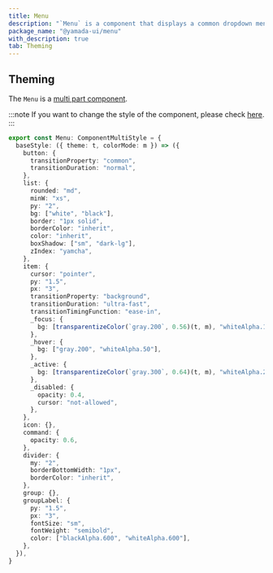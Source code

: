 ```yaml
---
title: Menu
description: "`Menu` is a component that displays a common dropdown menu."
package_name: "@yamada-ui/menu"
with_description: true
tab: Theming
---
```


## Theming

The `Menu` is a [multi part component](/styled-system/theming/component-style#multi-part-component).

:::note
If you want to change the style of the component, please check [here](/styled-system/theming/customize-theme#changing-the-style-of-components).
:::

```ts
export const Menu: ComponentMultiStyle = {
  baseStyle: ({ theme: t, colorMode: m }) => ({
    button: {
      transitionProperty: "common",
      transitionDuration: "normal",
    },
    list: {
      rounded: "md",
      minW: "xs",
      py: "2",
      bg: ["white", "black"],
      border: "1px solid",
      borderColor: "inherit",
      color: "inherit",
      boxShadow: ["sm", "dark-lg"],
      zIndex: "yamcha",
    },
    item: {
      cursor: "pointer",
      py: "1.5",
      px: "3",
      transitionProperty: "background",
      transitionDuration: "ultra-fast",
      transitionTimingFunction: "ease-in",
      _focus: {
        bg: [transparentizeColor(`gray.200`, 0.56)(t, m), "whiteAlpha.100"],
      },
      _hover: {
        bg: ["gray.200", "whiteAlpha.50"],
      },
      _active: {
        bg: [transparentizeColor(`gray.300`, 0.64)(t, m), "whiteAlpha.200"],
      },
      _disabled: {
        opacity: 0.4,
        cursor: "not-allowed",
      },
    },
    icon: {},
    command: {
      opacity: 0.6,
    },
    divider: {
      my: "2",
      borderBottomWidth: "1px",
      borderColor: "inherit",
    },
    group: {},
    groupLabel: {
      py: "1.5",
      px: "3",
      fontSize: "sm",
      fontWeight: "semibold",
      color: ["blackAlpha.600", "whiteAlpha.600"],
    },
  }),
}
```
